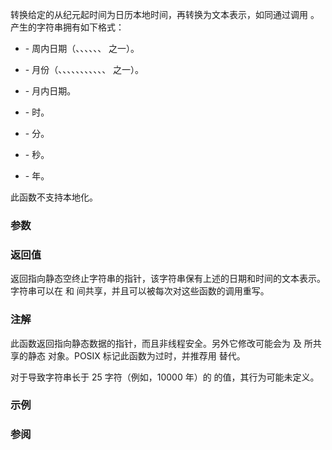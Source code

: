 {{cpp/title|ctime}}
{{cpp/chrono/c/navbar}}
{{ddcl|header=ctime|
char* ctime( const std::time_t* time );
}}

转换给定的从纪元起时间为日历本地时间，再转换为文本表示，如同通过调用 {{c|std::asctime(std::localtime(time))}}。产生的字符串拥有如下格式：

{{source|Www Mmm dd hh:mm:ss yyyy\n}}

*{{tt|Www}} - 周内日期（{{tt|Mon}}、{{tt|Tue}}、{{tt|Wed}}、{{tt|Thu}}、{{tt|Fri}}、{{tt|Sat}}、{{tt|Sun}} 之一）。
*{{tt|Mmm}} - 月份（{{tt|Jan}}、{{tt|Feb}}、{{tt|Mar}}、{{tt|Apr}}、{{tt|May}}、{{tt|Jun}}、{{tt|Jul}}、{{tt|Aug}}、{{tt|Sep}}、{{tt|Oct}}、{{tt|Nov}}、{{tt|Dec}} 之一）。
*{{tt|dd}} - 月内日期。
*{{tt|hh}} - 时。
*{{tt|mm}} - 分。
*{{tt|ss}} - 秒。
*{{tt|yyyy}} - 年。

此函数不支持本地化。

===参数===
{{par begin}}
{{par | time | 指向 {{lc|std::time_t}} 对象的指针，指定要打印的时间}}
{{par end}}

===返回值===
返回指向静态空终止字符串的指针，该字符串保有上述的日期和时间的文本表示。字符串可以在 {{lc|std::asctime}} 和 {{tt|std::ctime}} 间共享，并且可以被每次对这些函数的调用重写。

===注解===
此函数返回指向静态数据的指针，而且非线程安全。另外它修改可能会为 {{lc|std::gmtime}} 及 {{lc|std::localtime}} 所共享的静态 {{lc|std::tm}} 对象。POSIX 标记此函数为过时，并推荐用 {{lc|std::strftime}} 替代。

对于导致字符串长于 25 字符（例如，10000 年）的 {{lc|std::time_t}} 的值，其行为可能未定义。

===示例===
{{example
|code=
#include &lt;cassert&gt;
#include &lt;cstring&gt;
#include &lt;ctime&gt;
#include &lt;iostream&gt;
 
int main()
{
    std::time_t result = std::time(nullptr);
    std::cout &lt;&lt; std::ctime(&amp;result);

    char buffer[32];
    std::strncpy(buffer, std::ctime(&amp;result), 26);
    assert('\n' == buffer[std::strlen(buffer) - 1]);
    std::cout &lt;&lt; buffer;
}
|p=true
|output=
Mon Oct 11 17:10:55 2021
Mon Oct 11 17:10:55 2021
}}

===参阅===
{{dsc begin}}
{{dsc inc|cpp/chrono/c/dsc asctime}}
{{dsc inc|cpp/chrono/c/dsc strftime}}
{{dsc inc|cpp/io/manip/dsc put_time}}
{{dsc see c|c/chrono/ctime}}
{{dsc end}}

{{langlinks|de|en|es|fr|it|ja|pt|ru}}